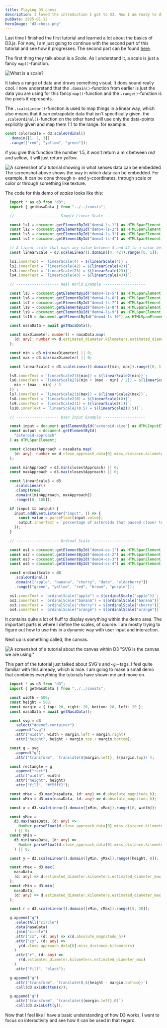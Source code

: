 ```yaml
---
title: Playing D3 chess
description: I loved the introduction I got to D3. Now I am ready to dive a bit deeper and see how far I can take it.
pubDate: 2025-01-12
heroImage: "d3-chess.png"
---
```



Last time I finished the first tutorial and learned a lot about the basics of D3.js. For now, I am just going to continue with the second part of this tutorial and see how it progresses. The second part can be found [here](https://www.youtube.com/watch?v=Crp8UX-eQB0).

The first thing they talk about is a *Scale*. As I understand it, a scale is just a fancy `map()`-function.

![What is a scale?](/passion-project-blog/playing-D3-chess/what-is-scale.png)

It takes a range of data and draws something visual. It does sound really cool.
I now understand that the `.domain()`-function from earlier is just the data you are using for this fancy `map()`-function and the `.range()`-function is the pixels it represents.

The `.scaleLinear()`-function is used to map things in a linear way, which also means that it can extrapolate data that isn't specifically given.
the `.scaleOrdinal()`-function on the other hand will use only the data-points explicitly given and map them 1:1 to the range. for example:

```typescript
const colorScale = d3.scaleOrdinal()
  .domain([1, 2, 3])
  .range(["red", "yellow", "green"]);
```

if you give this function the number 1.5, it won't return a mix between *red* and *yellow*, it will just return *yellow*.

![A screenshot of a tutorial showing in what senses data can be embedded](/passion-project-blog/playing-D3-chess/embedding-data.png)
The screenshot above shows the way in which data can be embedded. For example, it can be done through x- and y-coordinates, through scale or color or through something like texture.

<Demo title="Playing around with scales" type="D3">
<Demo4 />
</Demo>

The code for this demo of *scales* looks like this:

```typescript 
  import * as d3 from "d3";
  import { getNasaData } from "../../consts";

  // ------------------- Simple Linear Scale -------------------

  const ls1 = document.getElementById("demo4-ls-1") as HTMLSpanElement;
  const ls2 = document.getElementById("demo4-ls-2") as HTMLSpanElement;
  const ls3 = document.getElementById("demo4-ls-3") as HTMLSpanElement;
  const ls4 = document.getElementById("demo4-ls-4") as HTMLSpanElement;

  // A linear scale that maps any value between 4 and 42 to a value between 0 and 1.
  const linearScale = d3.scaleLinear().domain([4, 42]).range([0, 1]);

  ls1.innerText = `linearScale(4) = ${linearScale(4)}`;
  ls2.innerText = `linearScale(42) = ${linearScale(42)}`;
  ls3.innerText = `linearScale(23) = ${linearScale(23)}`;
  ls4.innerText = `linearScale(43) = ${linearScale(43)}`;

  // ------------------- Real World Example -------------------

  const ls5 = document.getElementById("demo4-ls-5") as HTMLSpanElement;
  const ls6 = document.getElementById("demo4-ls-6") as HTMLSpanElement;
  const ls7 = document.getElementById("demo4-ls-7") as HTMLSpanElement;
  const ls8 = document.getElementById("demo4-ls-8") as HTMLSpanElement;
  const ls9 = document.getElementById("demo4-ls-9") as HTMLSpanElement;
  const ls10 = document.getElementById("demo4-ls-10") as HTMLSpanElement;

  const nasaData = await getNasaData();

  const maxDiameter: number[] = nasaData.map(
    (d: any): number => d.estimated_diameter.kilometers.estimated_diameter_max
  );

  const min = d3.min(maxDiameter) || 0;
  const max = d3.max(maxDiameter) || 0;

  const linearScale2 = d3.scaleLinear().domain([min, max]).range([0, 1]);

  ls5.innerText = `linearScale2(${min}) = ${linearScale2(min)}`;
  ls6.innerText = `linearScale2(${min + (max - min) / 2}) = ${linearScale2(
    min + (max - min) / 2
  )}`;
  ls7.innerText = `linearScale2(${max}) = ${linearScale2(max)}`;
  ls8.innerText = `linearScale2(0) = ${linearScale2(0)}`;
  ls9.innerText = `linearScale2(1) = ${linearScale2(1)}`;
  ls10.innerText = `linearScale2(0.5) = ${linearScale2(0.5)}`;

  // ------------------- User Input Example -------------------

  const input = document.getElementById("asteroid-size") as HTMLInputElement;
  const output = document.getElementById(
    "asteroid-approach"
  ) as HTMLSpanElement;

  const closestApproach = nasaData.map(
    (d: any): number => d.close_approach_data[0].miss_distance.kilometers
  );

  const minApproach = d3.min(closestApproach) || 0;
  const maxApproach = d3.max(closestApproach) || 0;

  const linearScale3 = d3
    .scaleLinear()
    .clamp(true)
    .domain([minApproach, maxApproach])
    .range([0, 100]);

  if (input && output) {
    input.addEventListener("input", () => {
      const value = parseFloat(input.value);
      output.innerText = `percentage of asteroids that passed closer to earth than this: ${100 - Number.parseFloat(linearScale3(value)?.toFixed(2))}%`;
    });
  }

  // ------------------- Ordinal Scale -------------------

  const os1 = document.getElementById("demo4-os-1") as HTMLSpanElement;
  const os2 = document.getElementById("demo4-os-2") as HTMLSpanElement;
  const os3 = document.getElementById("demo4-os-3") as HTMLSpanElement;
  const os4 = document.getElementById("demo4-os-4") as HTMLSpanElement;

  const ordinalScale = d3
    .scaleOrdinal()
    .domain(["apple", "banana", "cherry", "date", "elderberry"])
    .range(["green", "yellow", "red", "brown", "purple"]);

  os1.innerText = `ordinalScale("apple") = ${ordinalScale("apple")}`;
  os2.innerText = `ordinalScale("banana") = ${ordinalScale("banana")}`;
  os3.innerText = `ordinalScale("cherry") = ${ordinalScale("cherry")}`;
  os4.innerText = `ordinalScale("orange") = ${ordinalScale("orange")}`; // If the value is not in the domain, it will return the next value available.
```

It contains quite a lot of fluff to display everything within the demo area. The important parts is where I define the scales, of course. I am mostly trying to figure out how to use this in a dynamic way with user input and interaction.

Next up is something called, the canvas.

![A screenshot of a tutorial about the canvas within D3](/passion-project-blog/playing-D3-chess/the-canvas.png)
"SVG is the canvas we are using."

This part of the tutorial just talked about SVG's and `<g>`-tags. I feel quite familiar with this already, which is nice. I am going to make a small demo that combines everything the tutorials have shown me and move on.

<Demo title="Bringing in all together" type="D3">
<Demo5 />
</Demo>

```typescript
  import * as d3 from "d3";
  import { getNasaData } from "../../consts";

  const width = 500;
  const height = 500;
  const margin = { top: 20, right: 20, bottom: 20, left: 20 };
  const nasaData = await getNasaData();

  const svg = d3
    .select("#demo5-container")
    .append("svg")
    .attr("width", width + margin.left + margin.right)
    .attr("height", height + margin.top + margin.bottom);

  const g = svg
    .append("g")
    .attr("transform", `translate(${margin.left}, ${margin.top})`);

  const rectangle = g
    .append("rect")
    .attr("width", width)
    .attr("height", height)
    .attr("fill", "#f5fff2");

  const xMax = d3.max(nasaData, (d: any) => d.absolute_magnitude_h);
  const xMin = d3.min(nasaData, (d: any) => d.absolute_magnitude_h);

  const x = d3.scaleLinear().domain([xMin, xMax]).range([0, width]);

  const yMax =
    d3.max(nasaData, (d: any) =>
      Number.parseFloat(d.close_approach_data[0].miss_distance.kilometers)
    ) || 0;
  const yMin =
    d3.min(nasaData, (d: any) =>
      Number.parseFloat(d.close_approach_data[0].miss_distance.kilometers)
    ) || 0;

  const y = d3.scaleLinear().domain([yMin, yMax]).range([height, 0]);

  const rMax = d3.max(
    nasaData,
    (d: any) => d.estimated_diameter.kilometers.estimated_diameter_max
  );
  const rMin = d3.min(
    nasaData,
    (d: any) => d.estimated_diameter.kilometers.estimated_diameter_max
  );

  const r = d3.scaleLinear().domain([rMin, rMax]).range([5, 20]);

  g.append("g")
    .selectAll("circle")
    .data(nasaData)
    .join("circle")
    .attr("cx", (d: any) => x(d.absolute_magnitude_h))
    .attr("cy", (d: any) =>
      y(d.close_approach_data[0].miss_distance.kilometers)
    )
    .attr("r", (d: any) =>
      r(d.estimated_diameter.kilometers.estimated_diameter_max)
    )
    .attr("fill", "black");

  g.append("g")
    .attr("transform", `translate(0,${height - margin.bottom})`)
    .call(d3.axisBottom(x));

  g.append("g")
    .attr("transform", `translate(${margin.left},0)`)
    .call(d3.axisLeft(y));
```

Now that I feel like I have a basic understanding of how D3 works, I want to focus on interactivity and see how it can be used in that regard.


